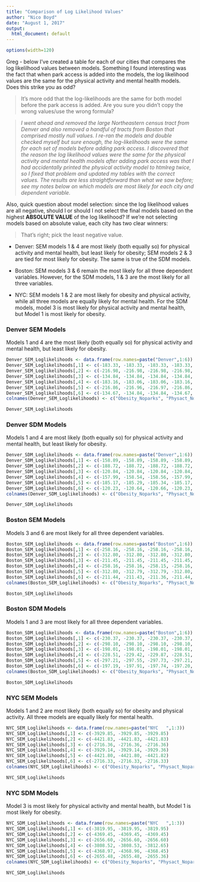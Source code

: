 ```yaml
---
title: "Comparison of Log Likelihood Values"
author: "Nico Boyd"
date: "August 1, 2017"
output:
  html_document: default
---
```


```r
options(width=120)
```

Greg - below I've created a table for each of our cities that compares the log likelilhood values between models. Something I found interesting was the fact that when park access is added into the models, the log likelihood values are the same for the physical activity and mental health models. Does this strike you as odd? 

  > It's more odd that the log-likelihoods are the same for both model before
  the park access is added. Are you sure you didn't copy the wrong values/use the
  wrong formula?
  
  > *I went ahead and removed the large Northeastern census tract from Denver and also removed a handful of tracts      from Boston that comprised mostly null values. I re-ran the models and double checked myself but sure enough, the     log-likelihoods were the same for each set of models before adding park access. I discovered that the reason the log   likelihood values were the same for the physical activity and mental health models after adding park access was       that I had accidentally printed the physical activity model to htmlreg twice, so I fixed that problem and updated my   tables with the correct values. The results are less straightforward than what we saw before; see my notes below on   which models are most likely for each city and dependent variable.*

Also, quick question about model selection: since the log likelihood values are all negative, should I or should I not select the final models based on the highest **ABSOLUTE VALUE** of the log likelihood? If we're not selecting models based on absolute value, each city has two clear winners:

  > That's right; pick the least negative value.

  * Denver: SEM models 1 & 4 are most likely (both equally so) for physical activity and mental health, but least         likely for obesity; SEM models 2 & 3 are tied for most likely for obesity. The same is true of the SDM models.
  
  * Boston: SEM models 3 & 6 remain the most likely for all three dependent variables. However, for the SDM models, 1     & 3 are the most likely for all three variables.
  
  * NYC: SEM models 1 & 2 are most likely for obesity and physical activity, while all three models are equally likely     for mental health. For the SDM models, model 3 is most likely for physical activity and mental health, but Model 1     is most likely for obesity.


### Denver SEM Models
Models 1 and 4 are the most likely (both equally so) for physical activity and mental health, but least likely for obesity.
```r

Denver_SEM_Loglikelihoods <- data.frame(row.names=paste("Denver",1:6))
Denver_SEM_Loglikelihoods[,1] <- c(-183.33, -183.33, -183.33, -183.33, -183.33, -183.33)
Denver_SEM_Loglikelihoods[,2] <- c(-216.98, -216.98, -216.98, -216.98, -216.98, -216.98)
Denver_SEM_Loglikelihoods[,3] <- c(-134.84, -134.84, -134.84, -134.84, -134.84, -134.84)
Denver_SEM_Loglikelihoods[,4] <- c(-183.16, -183.06, -183.06, -183.16, -183.06, -183.06)
Denver_SEM_Loglikelihoods[,5] <- c(-216.86, -216.96, -216.97, -216.86, -216.96, -216.97)
Denver_SEM_Loglikelihoods[,6] <- c(-134.67, -134.84, -134.84, -134.67, -134.84, -134.84)
colnames(Denver_SEM_Loglikelihoods) <- c("Obesity_Noparks", "Physact_Noparks", "Mental_Noparks", "Obesity_Parks", "Physact_Parks", "Mental_Parks")

Denver_SEM_Loglikelihoods
```

### Denver SDM Models
Models 1 and 4 are most likely (both equally so) for physical activity and mental health, but least likely for obesity.
```r

Denver_SDM_Loglikelihoods <- data.frame(row.names=paste("Denver",1:6))
Denver_SDM_Loglikelihoods[,1] <- c(-158.89, -158.89, -158.89, -158.89, -158.89, -158.89)
Denver_SDM_Loglikelihoods[,2] <- c(-188.72, -188.72, -188.72, -188.72, -188.72, -188.72)
Denver_SDM_Loglikelihoods[,3] <- c(-120.84, -120.84, -120.84, -120.84, -120.84, -120.84)
Denver_SDM_Loglikelihoods[,4] <- c(-157.99, -158.54, -158.56, -157.99, -158.55, -158.56)
Denver_SDM_Loglikelihoods[,5] <- c(-185.17, -185.29, -185.34, -185.17, -185.30, -185.34)
Denver_SDM_Loglikelihoods[,6] <- c(-120.23, -120.64, -120.66, -120.23, -120.64, -120.66)
colnames(Denver_SDM_Loglikelihoods) <- c("Obesity_Noparks", "Physact_Noparks", "Mental_Noparks", "Obesity_Parks", "Physact_Parks", "Mental_Parks")

Denver_SDM_Loglikelihoods
```


### Boston SEM Models
Models 3 and 6 are most likely for all three dependent variables.
```r

Boston_SEM_Loglikelihoods <- data.frame(row.names=paste("Boston",1:6))
Boston_SEM_Loglikelihoods[,1] <- c(-258.16, -258.16, -258.16, -258.16, -258.16, -258.16)
Boston_SEM_Loglikelihoods[,2] <- c(-312.80, -312.80, -312.80, -312.80, -312.80, -312.80)
Boston_SEM_Loglikelihoods[,3] <- c(-211.45, -211.45, -211.45, -211.45, -211.45, -211.45)
Boston_SEM_Loglikelihoods[,4] <- c(-258.16, -258.16, -258.15, -258.16, -258.16, -258.15)
Boston_SEM_Loglikelihoods[,5] <- c(-312.80, -312.79, -312.79, -312.80, -312.79, -312.79)
Boston_SEM_Loglikelihoods[,6] <- c(-211.44, -211.43, -211.36, -211.44, -211.43, -211.36)
colnames(Boston_SEM_Loglikelihoods) <- c("Obesity_Noparks", "Physact_Noparks", "Mental_Noparks", "Obesity_Parks", "Physact_Parks", "Mental_Parks")

Boston_SEM_Loglikelihoods
```

### Boston SDM Models
Models 1 and 3 are most likely for all three dependent variables.
```r

Boston_SDM_Loglikelihoods <- data.frame(row.names=paste("Boston",1:6))
Boston_SDM_Loglikelihoods[,1] <- c(-230.37, -230.37, -230.37, -230.37, -230.37, -230.37)
Boston_SDM_Loglikelihoods[,2] <- c(-298.10, -298.10, -298.10, -298.10, -298.10, -298.10)
Boston_SDM_Loglikelihoods[,3] <- c(-198.01, -198.01, -198.01, -198.01, -198.01, -198.01)
Boston_SDM_Loglikelihoods[,4] <- c(-228.51, -229.42, -229.87, -228.51, -229.42, -229.87)
Boston_SDM_Loglikelihoods[,5] <- c(-297.21, -297.55, -297.73, -297.21, -297.55, -297.73)
Boston_SDM_Loglikelihoods[,6] <- c(-197.19, -197.91, -197.74, -197.20, -197.91, -197.74)
colnames(Boston_SDM_Loglikelihoods) <- c("Obesity_Noparks", "Physact_Noparks", "Mental_Noparks", "Obesity_Parks", "Physact_Parks", "Mental_Parks")

Boston_SDM_Loglikelihoods
```


### NYC SEM Models
Models 1 and 2 are most likely (both equally so) for obesity and physical activity. All three models are equally likely for mental health.
```r

NYC_SEM_Loglikelihoods <- data.frame(row.names=paste("NYC   ",1:3))
NYC_SEM_Loglikelihoods[,1] <- c(-3929.85, -3929.85, -3929.85)
NYC_SEM_Loglikelihoods[,2] <- c(-4421.83, -4421.83, -4421.83)
NYC_SEM_Loglikelihoods[,3] <- c(-2716.36, -2716.36, -2716.36)
NYC_SEM_Loglikelihoods[,4] <- c(-3929.14, -3929.14, -3929.36)
NYC_SEM_Loglikelihoods[,5] <- c(-4421.80, -4421.80, -4421.82)
NYC_SEM_Loglikelihoods[,6] <- c(-2716.33, -2716.33, -2716.33)
colnames(NYC_SEM_Loglikelihoods) <- c("Obesity_Noparks", "Physact_Noparks", "Mental_Noparks", "Obesity_Parks", "Physact_Parks", "Mental_Parks")

NYC_SEM_Loglikelihoods
```

### NYC SDM Models
Model 3 is most likely for physical activity and mental health, but Model 1 is most likely for obesity.
```r

NYC_SDM_Loglikelihoods <- data.frame(row.names=paste("NYC   ",1:3))
NYC_SDM_Loglikelihoods[,1] <- c(-3819.95, -3819.95, -3819.95)
NYC_SDM_Loglikelihoods[,2] <- c(-4369.45, -4369.45, -4369.45)
NYC_SDM_Loglikelihoods[,3] <- c(-2656.60, -2656.60, -2656.60)
NYC_SDM_Loglikelihoods[,4] <- c(-3808.52, -3808.53, -3812.65)
NYC_SDM_Loglikelihoods[,5] <- c(-4368.97, -4368.96, -4368.45)
NYC_SDM_Loglikelihoods[,6] <- c(-2655.48, -2655.48, -2655.36)
colnames(NYC_SDM_Loglikelihoods) <- c("Obesity_Noparks", "Physact_Noparks", "Mental_Noparks", "Obesity_Parks", "Physact_Parks", "Mental_Parks")

NYC_SDM_Loglikelihoods
```








